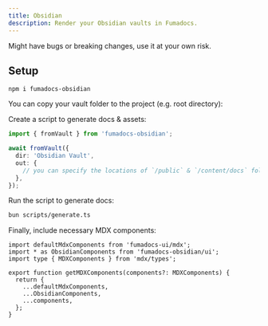 ```yaml
---
title: Obsidian
description: Render your Obsidian vaults in Fumadocs.
---
```


<Callout type="warn" title="Experimental">
  Might have bugs or breaking changes, use it at your own risk.
</Callout>

## Setup

```npm
npm i fumadocs-obsidian
```

You can copy your vault folder to the project (e.g. root directory):

<Files>
  <Folder name="Obsidian Vault" defaultOpen>
    <File name="Introduction.md" />
    <File name="Folder/Hello World.md" />
  </Folder>
  <File name="package.json" />
</Files>

Create a script to generate docs & assets:

```ts title="scripts/generate.ts"
import { fromVault } from 'fumadocs-obsidian';

await fromVault({
  dir: 'Obsidian Vault',
  out: {
    // you can specify the locations of `/public` & `/content/docs` folder
  },
});
```

Run the script to generate docs:

```bash
bun scripts/generate.ts
```

Finally, include necessary MDX components:

```tsx title="mdx-components.tsx"
import defaultMdxComponents from 'fumadocs-ui/mdx';
import * as ObsidianComponents from 'fumadocs-obsidian/ui';
import type { MDXComponents } from 'mdx/types';

export function getMDXComponents(components?: MDXComponents) {
  return {
    ...defaultMdxComponents,
    ...ObsidianComponents,
    ...components,
  };
}
```
